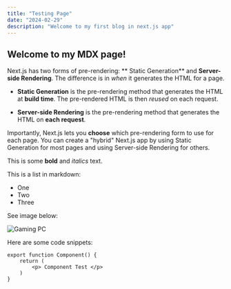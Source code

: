 ```yaml
---
title: "Testing Page"
date: "2024-02-29"
description: "Welcome to my first blog in next.js app"
---
```


## Welcome to my MDX page!

Next.js has two forms of pre-rendering: ** Static Generation** and **Server-side Rendering**. The difference is in _when_ it generates the HTML for a page.

- **Static Generation** is the pre-rendering method that generates the HTML at **build time**. The pre-rendered HTML is then _reused_ on each request.

- **Server-side Rendering** is the pre-rendering method that generates the HTML on **each request**.

Importantly, Next.js lets you **choose** which pre-rendering form to use for each page. You can create a "hybrid" Next.js app by using Static Generation for most pages and using Server-side Rendering for others.

This is some **bold** and _italics_ text.

This is a list in markdown:

- One
- Two
- Three

See image below:

![Gaming PC](/img/gamingpc.jpg)

Here are some code snippets:

```
export function Component() {
    return (
        <p> Component Test </p>
    )
}

```
